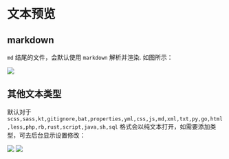 # 文本预览

## markdown

`md` 结尾的文件，会默认使用 `markdown` 解析并渲染. 如图所示：

<img src="/img/2022/08/16/FRSiBP.png"/>

## 其他文本类型

默认对于 `scss,sass,kt,gitignore,bat,properties,yml,css,js,md,xml,txt,py,go,html,less,php,rb,rust,script,java,sh,sql` 格式会以纯文本打开，如需要添加类型，可去后台显示设置修改：

<img src="/img/2022/08/16/VZWLPj.png"/>
<img src="/img/2022/08/12/R44kS0.png"/>